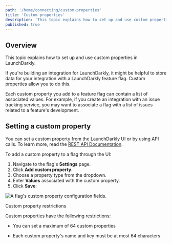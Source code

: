 ```yaml
---
path: '/home/connecting/custom-properties'
title: 'Custom properties'
description: 'This topic explains how to set up and use custom properties in LaunchDarkly. They let you store integration data in a feature flag. Each custom property you add to a feature flag can contain a list of associated values.'
published: true
---
```


## Overview

This topic explains how to set up and use custom properties in LaunchDarkly.

If you're building an integration for LaunchDarkly, it might be helpful to store data for your integration with a LaunchDarkly feature flag. Custom properties allow you to do this.

Each custom property you add to a feature flag can contain a list of associated values. For example, if you create an integration with an issue tracking service, you may want to associate a flag with a list of issues related to a feature's development.

## Setting a custom property

You can set a custom property from the LaunchDarkly UI or by using API calls. To learn more, read the [REST API Documentation](https://apidocs.launchdarkly.com/tag/Feature-flags).

To add a custom property to a flag through the UI:

1. Navigate to the flag's **Settings** page.
2. Click **Add custom property**.
3. Choose a property type from the dropdown.
4. Enter **Values** associated with the custom property.
5. Click **Save**:

![A flag's custom property configuration fields.](flag-settings-custom-property.png)


<Callout intent="alert">
<CalloutTitle>Custom property restrictions</CalloutTitle>
<CalloutDescription>

Custom properties have the following restrictions:

* You can set a maximum of 64 custom properties

* Each custom property's name and key must be at most 64 characters

</CalloutDescription>
</Callout>
